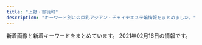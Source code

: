 ```yaml
---
title: "上野・御徒町"
description: "キーワード別にの巨乳アジアン・チャイナエステ嬢情報をまとめました。"
---
```


新着画像と新着キーワードをまとめています。
2021年02月16日の情報です。

<DmmAffiliateIns />
<KeywordTable
  shops={
    [
    {
        "url": "https://u-este.com/",
        "keywords": {},
        "station": "JR\u5fa1\u5f92\u753a\u99c5\u5317\u53e3",
        "name": "\u7652\u3057\u5c4b",
        "img_links": []
    },
    {
        "keywords": {
            "87": 8,
            "C": 11,
            "84": 4,
            "86": 4,
            "D": 12
        },
        "url": "http://www.iyashinoie-ueno.com/",
        "name": "\u7652\u3057\u306e\u5bb6",
        "station": "JR\u4e0a\u91ce\u99c5\u6d45\u8349\u53e3",
        "img_links": [
            "http://www.iyashinoie-ueno.com/images/mobile.jpg",
            "http://www.iyashinoie-ueno.com/images/newgirls_top.jpg",
            "http://www.iyashinoie-ueno.com/files/001.jpg",
            "http://www.iyashinoie-ueno.com/images/top2.jpg",
            "http://www.iyashinoie-ueno.com/files/014.jpg",
            "http://www.iyashinoie-ueno.com/files/019-02.jpg",
            "http://www.iyashinoie-ueno.com/images/staff_top2.jpg",
            "http://www.iyashinoie-ueno.com/images/end.jpg",
            "http://www.iyashinoie-ueno.com/images/news_top.jpg",
            "http://www.iyashinoie-ueno.com/files/001-02.jpg",
            "http://www.iyashinoie-ueno.com/files/019.jpg",
            "http://www.iyashinoie-ueno.com/images/pick1.jpg",
            "http://www.iyashinoie-ueno.com/files/018.jpg",
            "http://www.iyashinoie-ueno.com/files/018-02.jpg",
            "http://www.iyashinoie-ueno.com/images/staff_top.jpg",
            "http://www.iyashinoie-ueno.com/files/014-02.jpg"
        ]
    },
    {
        "name": "\u30a2\u30ed\u30de\u30d7\u30eb\u30e1\u30ea\u30a2",
        "url": "http://aroma-plumeria.work/",
        "keywords": {
            "89": 2,
            "E": 2,
            "88": 2,
            "86": 3,
            "G": 1,
            "84": 1,
            "C": 17,
            "85": 5,
            "87": 4,
            "D": 8
        },
        "station": "JR\u5fa1\u5f92\u753a\u99c5\u5357\u53e3",
        "img_links": [
            "http://aroma-plumeria.work/img/sta4.jpg",
            "http://aroma-plumeria.work/sp/img/botton.jpg",
            "http://aroma-plumeria.work/sp/img/add2.jpg",
            "http://aroma-plumeria.work/sp/img/pc.jpg",
            "http://aroma-plumeria.work/img/fla.jpg",
            "http://aroma-plumeria.work/img/iphone.png",
            "http://aroma-plumeria.work/sp/img/sta05.jpg",
            "http://aroma-plumeria.work/img/sta02.jpg",
            "http://aroma-plumeria.work/img/fla2.jpg",
            "http://aroma-plumeria.work/img/sta1.jpg",
            "http://aroma-plumeria.work/img/bottom.jpg",
            "http://aroma-plumeria.work/sp/img/news.jpg",
            "http://aroma-plumeria.work/img/sta04.jpg",
            "http://aroma-plumeria.work/img/tps.jpg",
            "http://aroma-plumeria.work/sp/img/sta1.jpg",
            "http://aroma-plumeria.work/sp/img/nos.jpg",
            "http://aroma-plumeria.work/sp/img/sta010.jpg",
            "http://aroma-plumeria.work/img/sta010.jpg",
            "http://aroma-plumeria.work/img/bar-r.jpg",
            "http://aroma-plumeria.work/sp/img/sta4.jpg",
            "http://aroma-plumeria.work/sp/img/head.jpg",
            "http://aroma-plumeria.work/img/bar-rc.jpg",
            "http://aroma-plumeria.work/sp/img/sta10.jpg",
            "http://aroma-plumeria.work/sp/img/1F4AA.png",
            "http://aroma-plumeria.work/sp/img/sta3.jpg",
            "http://aroma-plumeria.work/sp/img/sta2.jpg",
            "http://aroma-plumeria.work/img/bar-t.jpg",
            "http://aroma-plumeria.work/img/fla3.jpg",
            "http://aroma-plumeria.work/sp/img/sta9.jpg",
            "http://aroma-plumeria.work/img/nos.jpg",
            "http://aroma-plumeria.work/img/sta01.jpg",
            "http://aroma-plumeria.work/sp/img/sta01.jpg",
            "http://aroma-plumeria.work/sp/img/sta5.jpg",
            "http://aroma-plumeria.work/img/1F4AA.png",
            "http://aroma-plumeria.work/img/sta09.jpg",
            "http://aroma-plumeria.work/sp/img/t-r.jpg",
            "http://aroma-plumeria.work/img/news.jpg",
            "http://aroma-plumeria.work/img/sta5.jpg",
            "http://aroma-plumeria.work/img/botton2.jpg",
            "http://aroma-plumeria.work/sp/img/new.jpg",
            "http://aroma-plumeria.work/sp/img/footbody.jpg",
            "http://aroma-plumeria.work/sp/img/fla-2.jpg",
            "http://aroma-plumeria.work/sp/img/sta02.jpg",
            "http://aroma-plumeria.work/sp/img/rc.jpg",
            "http://aroma-plumeria.work/sp/img/add.jpg",
            "http://aroma-plumeria.work/sp/img/sta09.jpg",
            "http://aroma-plumeria.work/img/head.jpg",
            "http://aroma-plumeria.work/img/sta05.jpg",
            "http://aroma-plumeria.work/sp/img/t-s.jpg",
            "http://aroma-plumeria.work/img/sta10.jpg",
            "http://aroma-plumeria.work/img/sta2.jpg",
            "http://aroma-plumeria.work/img/sta3.jpg",
            "http://aroma-plumeria.work/img/bar-a.jpg",
            "http://aroma-plumeria.work/sp/img/sta04.jpg",
            "http://aroma-plumeria.work/sp/img/sys.jpg",
            "http://aroma-plumeria.work/sp/img/t-ac.jpg",
            "http://aroma-plumeria.work/sp/img/koko_234x60.png",
            "http://aroma-plumeria.work/sp/img/t-o.jpg",
            "http://aroma-plumeria.work/img/botton.jpg",
            "http://aroma-plumeria.work/sp/img/tel.jpg",
            "http://aroma-plumeria.work/img/koko_468x60.png",
            "http://aroma-plumeria.work/img/sta9.jpg",
            "http://aroma-plumeria.work/sp/img/fla-1.jpg",
            "http://aroma-plumeria.work/img/bar-s.jpg"
        ]
    },
    {
        "img_links": [
            "http://reiwabi.work/staff/yui.jpg",
            "http://reiwabi.work/staff/kana.jpg",
            "http://reiwabi.work/staff/aya.jpg",
            "http://reiwabi.work/img/kana1.jpg",
            "http://reiwabi.work/images/staff_t.jpg",
            "http://reiwabi.work/images/sys2.jpg",
            "http://reiwabi.work/images/1.jpg",
            "http://reiwabi.work/images/interior_t.jpg",
            "http://reiwabi.work/img/yui1.jpg",
            "http://reiwabi.work/images/3.jpg",
            "http://reiwabi.work/staff/mirai.jpg",
            "http://reiwabi.work/images/ac1.jpg",
            "http://reiwabi.work/img/ruru1.jpg",
            "http://reiwabi.work/staff/ruru.jpg",
            "http://reiwabi.work/staff/risa.jpg",
            "http://reiwabi.work/images/head.jpg",
            "http://reiwabi.work/images/8.jpg",
            "http://reiwabi.work/images/line.png",
            "http://reiwabi.work/images/news.jpg",
            "http://reiwabi.work/images/6.jpg",
            "http://reiwabi.work/img/aya2.jpg",
            "http://reiwabi.work/images/2.jpg",
            "http://reiwabi.work/images/sys3.jpg",
            "http://reiwabi.work/staff/yumi.jpg",
            "http://reiwabi.work/img/erina1.jpg",
            "http://reiwabi.work/img/kasumi1.jpg",
            "http://reiwabi.work/staff/erina.jpg",
            "http://reiwabi.work/images/mobile.jpg",
            "http://reiwabi.work/img/yumi1.jpg",
            "http://reiwabi.work/staff/kasumi.jpg",
            "http://reiwabi.work/images/7.jpg",
            "http://reiwabi.work/img/aya1.jpg",
            "http://reiwabi.work/img/risa2.jpg",
            "http://reiwabi.work/images/sys1.jpg",
            "http://reiwabi.work/img/risa1.jpg",
            "http://reiwabi.work/img/mirai1.jpg",
            "http://reiwabi.work/images/5.jpg",
            "http://reiwabi.work/images/int2.png",
            "http://reiwabi.work/images/int1.png",
            "http://reiwabi.work/images/sys5.jpg",
            "http://reiwabi.work/images/4.jpg",
            "http://reiwabi.work/images/9.jpg"
        ],
        "url": "http://reiwabi.work/",
        "name": "\u84ee\uff5e\u30ec\u30f3",
        "station": "JR\u5fa1\u5f92\u753a\u99c5\u5317\u53e3",
        "keywords": {}
    },
    {
        "url": "http://aroma-esthe.in.net/",
        "img_links": [
            "http://aroma-esthe.in.net/images/cg01.jpg",
            "http://aroma-esthe.in.net/images/top.jpg",
            "http://aroma-esthe.in.net/images/tit5.jpg",
            "http://aroma-esthe.in.net/images/r4.jpg",
            "http://aroma-esthe.in.net/images/fla.jpg",
            "http://aroma-esthe.in.net/images/cg011.jpg",
            "http://aroma-esthe.in.net/images/sys.jpg",
            "http://aroma-esthe.in.net/images/no.png",
            "http://aroma-esthe.in.net/images/fbf.jpg",
            "http://aroma-esthe.in.net/images/cg05.jpg",
            "http://aroma-esthe.in.net/images/pay.jpg",
            "http://aroma-esthe.in.net/images/tit2.jpg",
            "http://aroma-esthe.in.net/images/tit1.jpg",
            "http://aroma-esthe.in.net/images/r3.jpg",
            "http://aroma-esthe.in.net/images/fbt.jpg",
            "http://aroma-esthe.in.net/images/cg051.jpg",
            "http://aroma-esthe.in.net/images/cg041.jpg",
            "http://aroma-esthe.in.net/images/cg031.jpg",
            "http://aroma-esthe.in.net/images/r1.jpg",
            "http://aroma-esthe.in.net/images/cg04.jpg",
            "http://aroma-esthe.in.net/images/r2.jpg",
            "http://aroma-esthe.in.net/images/kan.jpg",
            "http://aroma-esthe.in.net/images/cg03.jpg",
            "http://aroma-esthe.in.net/images/sys1.jpg",
            "http://aroma-esthe.in.net/images/tit3.jpg",
            "http://aroma-esthe.in.net/images/cg02.jpg",
            "http://aroma-esthe.in.net/images/tit4.jpg"
        ],
        "keywords": {
            "85": 1,
            "D": 3,
            "87": 1,
            "86": 3,
            "F": 2
        },
        "station": "JR\u4e0a\u91ce\u99c5\u5165\u8c37\u53e3",
        "name": "\u697d\u5712"
    },
    {
        "img_links": [
            "http://miel.site/_src/38472503/wechatimg213.jpg",
            "http://miel.site/_src/29005361/wechatimg47.jpg",
            "http://miel.site/_src/29310699/_dsf6130.jpg",
            "http://miel.site/_src/36895485/52ab8d55af50aceb629a82f4d4e7387.jpg",
            "http://miel.site/_src/34912876/afb69b6314ccce2e8e5cad415547196_20191220104044273.jpg",
            "http://miel.site/_src/29005376/smartselect_20190619-130437_wechat.jpg",
            "http://miel.site/_src/29005344/_dsf6125.jpg",
            "http://miel.site/_src/29005371/smartselect_20190619-130437_wechat.jpg",
            "http://miel.site/_src/29005360/wechatimg47.jpg",
            "http://miel.site/_src/46102608/fbe435955084a9c8c2e02b3bb62d2ef.jpg",
            "http://miel.site/_src/33382135/smartselect_20190619-130437_wechat.jpg",
            "http://miel.site/_src/36895484/52ab8d55af50aceb629a82f4d4e7387.jpg",
            "http://miel.site/_src/29005343/_dsf6130.jpg",
            "http://miel.site/_src/32618650/wechatimg47.jpg",
            "http://miel.site/_src/29005377/smartselect_20190619-130437_wechat.jpg",
            "http://miel.site/_src/29510474/_dsf6125.jpg",
            "http://miel.site/_src/29312033/wechatimg44.jpg",
            "http://miel.site/_src/29005339/img20170112114741767461.png",
            "http://miel.site/_src/40140461/cam2.png",
            "http://miel.site/_src/29005342/cam2.png",
            "http://miel.site/_src/29311235/_dsf6135.jpg",
            "http://miel.site/_src/29005355/wechatimg47.jpg",
            "http://miel.site/_src/32851154/10.pic.jpg",
            "http://miel.site/_src/29312035/wechatimg43.jpg",
            "http://miel.site/_src/29339021/_msk7930.jpg",
            "http://miel.site/_src/29005260/news.png",
            "http://miel.site/_src/36873111/_igp4288.jpg",
            "http://miel.site/_src/34912881/afb69b6314ccce2e8e5cad415547196_20191220104044273.jpg",
            "http://miel.site/_src/29311234/_dsf6133.jpg",
            "http://miel.site/_src/29310698/_dsf6119.jpg",
            "http://miel.site/_src/34912875/afb69b6314ccce2e8e5cad415547196_20191220104044273.jpg",
            "http://miel.site/_src/29005265/mobile.png",
            "http://miel.site/_src/29005247/index_09.png",
            "http://miel.site/_src/29227656/_dsf6136.jpg",
            "http://miel.site/_src/29005244/tel.png",
            "http://miel.site/_src/29311236/_dsf6136.jpg",
            "http://miel.site/_src/46102614/wechatimg176_20200107153650427.jpg",
            "http://miel.site/_src/29005262/img20191121221515045946.png",
            "http://miel.site/_src/38481445/wechatimg177.jpg",
            "http://miel.site/_src/46102613/e3d9317697b9310640e097934adfc99.jpg",
            "http://miel.site/_src/36895479/0bb834c5e1d56a0e10627c891433859.jpg",
            "http://miel.site/_src/29005319/sign.png",
            "http://miel.site/_src/38481438/wechatimg213.jpg",
            "http://miel.site/_src/46102607/fbe435955084a9c8c2e02b3bb62d2ef.jpg",
            "http://miel.site/_src/29339297/img20190123185245900589.png",
            "http://miel.site/_src/36891852/0bb834c5e1d56a0e10627c891433859.jpg",
            "http://miel.site/_src/29005243/tel.png",
            "http://miel.site/_src/29005337/_dsf6119.jpg"
        ],
        "station": "JR\u5fa1\u5f92\u753a\u99c5\u5357\u53e3",
        "keywords": {
            "85": 1,
            "96": 1,
            "82": 1,
            "80": 1
        },
        "url": "http://miel.site",
        "name": "\u30a8\u30f3\u30b8\u30a7\u30eb"
    },
    {
        "img_links": [
            "https://cc-tokyo.xyz/room/1.jpg",
            "https://cc-tokyo.xyz/images/indexMap.jpg",
            "https://cc-tokyo.xyz/therapist/yuri1.jpg",
            "https://cc-tokyo.xyz/images/concept.jpg",
            "https://cc-tokyo.xyz/images/barLink.jpg",
            "https://cc-tokyo.xyz/therapist/comingSoon.jpg",
            "https://cc-tokyo.xyz/images/barSystem.jpg",
            "https://cc-tokyo.xyz/images/barTherapist.jpg",
            "https://cc-tokyo.xyz/images/barAccess.jpg",
            "https://cc-tokyo.xyz/therapist/yuyu1.jpg",
            "https://cc-tokyo.xyz/therapist/emi1.jpg",
            "https://cc-tokyo.xyz/therapist/yanyan1.jpg",
            "https://cc-tokyo.xyz/therapist/mai1.jpg",
            "https://cc-tokyo.xyz/therapist/saya1.jpg",
            "https://cc-tokyo.xyz/images/movie.jpg",
            "https://cc-tokyo.xyz/banner/468x60.jpg",
            "https://cc-tokyo.xyz/therapist/minami1.jpg",
            "https://cc-tokyo.xyz/therapist/yui1.jpg",
            "https://cc-tokyo.xyz/images/magazine.jpg",
            "https://cc-tokyo.xyz/therapist/moe1.jpg",
            "https://cc-tokyo.xyz/images/barInfo.jpg",
            "https://cc-tokyo.xyz/therapist/hinako1.jpg",
            "https://cc-tokyo.xyz/images/mobile.jpg",
            "https://cc-tokyo.xyz/images/coverGirlText.png",
            "https://cc-tokyo.xyz/therapist/mari1.jpg",
            "https://cc-tokyo.xyz/banner/88x31.jpg",
            "https://cc-tokyo.xyz/therapist/momoka1.jpg",
            "http://www.a-side.com/ad/koko/include/banner/koko_200x40.png",
            "https://cc-tokyo.xyz/images/barProfile.jpg"
        ],
        "station": "\u4e0a\u91ce\u99c5\u5e83\u5c0f\u8def\u53e3",
        "keywords": {
            "86": 13,
            "85": 23,
            "84": 3,
            "87": 6,
            "83": 3
        },
        "url": "https://cc-tokyo.xyz/",
        "name": "CoCo-Arashi"
    },
    {
        "img_links": [
            "https://www.ueno-assistant.com/images/opbs35.jpg",
            "http://www.ueno-assistant.com/images/a0.jpg",
            "http://www.ueno-assistant.com/images/index_06.png",
            "https://www.ueno-assistant.com/images/index_07.png",
            "http://www.ueno-assistant.com/images/opbs20-9.jpg",
            "https://www.ueno-assistant.com/images/index_05.png",
            "https://www.ueno-assistant.com/images/opbs20-15.jpg",
            "http://www.ueno-assistant.com/images/index_05.png",
            "http://www.ueno-assistant.com/images/opbs35.jpg",
            "https://www.ueno-assistant.com/images/a0.jpg",
            "https://www.ueno-assistant.com/images/4.jpg",
            "http://www.ueno-assistant.com/images/index_08.png",
            "http://www.ueno-assistant.com/images/opbs20-15.jpg",
            "http://www.ueno-assistant.com/images/index_20.jpg",
            "http://www.ueno-assistant.com/images/1.jpg",
            "http://www.ueno-assistant.com/images/opbs20-17.jpg",
            "https://www.ueno-assistant.com/images/index_18.jpg",
            "https://www.ueno-assistant.com/images/opbs20-12.jpg",
            "https://www.ueno-assistant.com/images/index_08.png",
            "http://www.ueno-assistant.com/images/index_03.png",
            "http://www.ueno-assistant.com/images/index_19.jpg",
            "https://www.ueno-assistant.com/images/opbs20-5.jpg",
            "https://www.ueno-assistant.com/images/opbs20-18.jpg",
            "http://www.ueno-assistant.com/images/opbs20-5.jpg",
            "http://www.ueno-assistant.com/images/opbs20-12.jpg",
            "http://www.ueno-assistant.com/images/4.jpg",
            "https://www.ueno-assistant.com/images/index_03.png",
            "https://www.ueno-assistant.com/images/opbs20-9.jpg",
            "http://www.ueno-assistant.com/images/opbs20-18.jpg",
            "https://www.ueno-assistant.com/images/1.jpg",
            "https://www.ueno-assistant.com/images/index_09.png",
            "https://www.ueno-assistant.com/images/opbs20-17t.jpg",
            "http://www.ueno-assistant.com/images/index_09.png",
            "http://www.ueno-assistant.com/images/index_18.jpg",
            "http://www.ueno-assistant.com/images/index_02.png",
            "https://www.ueno-assistant.com/images/opbs20-17.jpg",
            "https://www.ueno-assistant.com/images/index_19.jpg",
            "http://www.ueno-assistant.com/images/opbs20-17t.jpg",
            "https://www.ueno-assistant.com/images/index_20.jpg",
            "http://www.ueno-assistant.com/images/index_07.png",
            "https://www.ueno-assistant.com/images/index_06.png",
            "https://www.ueno-assistant.com/images/index_02.png"
        ],
        "url": "https://www.ueno-assistant.com/",
        "station": "JR\u4e0a\u91ce\u99c5\u6d45\u8349\u53e3",
        "keywords": {
            "85": 6,
            "86": 2,
            "90": 6
        },
        "name": "\u5973\u624b"
    },
    {
        "img_links": [
            "http://www.rosa-es.info/img/pic/int4.jpg",
            "http://www.rosa-es.info/staff/yuri1.jpg",
            "http://www.rosa-es.info/staff/yumi.jpg",
            "http://www.rosa-es.info/staff/rara1.jpg",
            "http://www.rosa-es.info/staff/nana.jpg",
            "http://www.rosa-es.info/img/pic/int2.jpg",
            "http://www.rosa-es.info/staff/yumi1.jpg",
            "http://www.rosa-es.info/staff/yuki1.jpg",
            "http://www.rosa-es.info/staff/yuri.jpg",
            "http://www.rosa-es.info/staff/yuki2.jpg",
            "http://www.rosa-es.info/staff/rara.jpg",
            "http://www.rosa-es.info/staff/nana2.jpg",
            "http://www.rosa-es.info/staff/nana1.jpg",
            "http://www.rosa-es.info/img/loader.png",
            "http://www.rosa-es.info/img/pic/int1.jpg",
            "http://www.rosa-es.info/staff/koko1.jpg",
            "http://www.rosa-es.info/staff/koko2.jpg",
            "http://www.rosa-es.info/staff/koko.jpg",
            "http://www.rosa-es.info/staff/yumi2.jpg",
            "http://www.rosa-es.info/staff/yuki.jpg",
            "http://www.rosa-es.info/img/pic/slide_2.jpg",
            "http://www.rosa-es.info/staff/rara2.jpg",
            "http://www.rosa-es.info/staff/yuri2.jpg",
            "http://www.rosa-es.info/img/pic/slide_1.jpg",
            "http://www.rosa-es.info/img/pic/int3.jpg"
        ],
        "name": "\u6708\u591c",
        "url": "http://www.rosa-es.info/",
        "keywords": {
            "C": 2,
            "D": 4,
            "87": 1,
            "88": 1,
            "89": 1,
            "85": 1,
            "86": 2,
            "E": 6
        },
        "station": "JR\u4e0a\u91ce\u99c5\u6d45\u8349\u53e3"
    },
    {
        "station": "JR\u5fa1\u5f92\u753a\u99c5\u5317\u53e3",
        "name": "\u30d5\u30a1\u30f3\u30bf\u30b8\u30fc",
        "url": "http://www.itoshii.tokyo/",
        "keywords": {},
        "img_links": []
    },
    {
        "keywords": {},
        "url": "http://zoey.mssg.jp",
        "img_links": [
            "http://zoey.mssg.jp/images/top/top_05.jpg",
            "http://zoey.mssg.jp/images/page_top.png",
            "http://zoey.mssg.jp/images/staff_image/staf_010a.jpg",
            "http://zoey.mssg.jp/images/top/top_08.png",
            "http://zoey.mssg.jp/images/home/top.jpg",
            "http://zoey.mssg.jp/images/top/top_04.jpg",
            "http://zoey.mssg.jp/images/top/top_03.jpg",
            "http://zoey.mssg.jp/images/top/top_02.jpg",
            "http://zoey.mssg.jp/images/top/top_01.jpg",
            "http://zoey.mssg.jp/images/top/top_06.jpg"
        ],
        "station": "JR\u5fa1\u5f92\u753a\u99c5\u5357\u53e3",
        "name": "ZOEY \u30be\u30fc\u30a4"
    },
    {
        "station": "JR\u5fa1\u5f92\u753a\u99c5\u5357\u53e3",
        "url": "https://moon-rabbit.info/",
        "keywords": {
            "87": 1,
            "C": 2,
            "\u30bb\u30af\u30b7\u30fc": 1,
            "86": 4,
            "85": 5,
            "D": 4,
            "E": 2
        },
        "img_links": [
            "https://moon-rabbit.info/staffPhoto/s20201027004730.jpg",
            "https://moon-rabbit.info/staffPhoto/b20201201162931.jpg",
            "https://moon-rabbit.info/images/store/02.jpg",
            "https://moon-rabbit.info/images/store/03.jpg",
            "https://moon-rabbit.info/staffPhoto/b20201027004342.jpg",
            "https://moon-rabbit.info/staffPhoto/s20201027015802.jpg",
            "https://moon-rabbit.info/staffPhoto/s20201027020436.jpg",
            "https://moon-rabbit.info/staffPhoto/s20201027002208.jpg",
            "https://moon-rabbit.info/staffPhoto/b20201213182803.jpg",
            "https://moon-rabbit.info/staffPhoto/s20201026233224.jpg",
            "https://moon-rabbit.info/staffPhoto/b20201027011549.jpg",
            "https://moon-rabbit.info/staffPhoto/s20201002155444.jpg",
            "https://moon-rabbit.info/staffPhoto/b20201027002208.jpg",
            "https://moon-rabbit.info/staffPhoto/b20201027020357.jpg",
            "https://moon-rabbit.info/staffPhoto/b20201027003115.jpg",
            "https://moon-rabbit.info/staffPhoto/s20201026233537.jpg",
            "https://moon-rabbit.info/staffPhoto/b20210213172102.jpg",
            "https://moon-rabbit.info/staffPhoto/s20201027020357.jpg",
            "https://moon-rabbit.info/staffPhoto/s20201027011627.jpg",
            "https://moon-rabbit.info/images/returnBtn.png",
            "https://moon-rabbit.info/staffPhoto/s20210213172102.jpg",
            "https://moon-rabbit.info/staffPhoto/b20201027015914.jpg",
            "https://moon-rabbit.info/js/sliderLine/slide_prev.png",
            "https://moon-rabbit.info/js/sliderLine/slide_next.png",
            "https://moon-rabbit.info/staffPhoto/s20201201162931.jpg",
            "https://moon-rabbit.info/uploadfiles/images/campaignMoonRabbitInfo.jpg",
            "https://moon-rabbit.info/staffPhoto/b20201027020436.jpg",
            "https://moon-rabbit.info/staffPhoto/s20201027011549.jpg",
            "https://moon-rabbit.info/staffPhoto/s20201027015914.jpg",
            "https://moon-rabbit.info/staffPhoto/s20201026233328.jpg",
            "https://moon-rabbit.info/staffPhoto/s20201027005947.jpg",
            "https://moon-rabbit.info/staffPhoto/b20201027015802.jpg",
            "https://moon-rabbit.info/staffPhoto/b20201027004730.jpg",
            "https://moon-rabbit.info/images/store/04.jpg",
            "https://moon-rabbit.info/staffPhoto/s20201026232438.jpg",
            "https://moon-rabbit.info/images/mobile.jpg",
            "https://moon-rabbit.info/staffPhoto/s20201027004342.jpg",
            "https://moon-rabbit.info/staffPhoto/s20201027003115.jpg",
            "https://moon-rabbit.info/images/store/01.jpg",
            "https://moon-rabbit.info/staffPhoto/s20201213182803.jpg"
        ],
        "name": "\u6708\u514e \u30b2\u30c3\u30c8"
    },
    {
        "keywords": {},
        "station": "\u6d45\u8349\u99c5",
        "url": "http://kisyou.esjp.xyz/",
        "img_links": [
            "http://kisyou.esjp.xyz/girl/4.jpg",
            "http://kisyou.esjp.xyz/images/staff_bg.png",
            "http://kisyou.esjp.xyz/images/topbg.jpg",
            "http://kisyou.esjp.xyz/girl/7_1.jpg",
            "http://kisyou.esjp.xyz/girl/6.jpg",
            "http://kisyou.esjp.xyz/images/roomimg/R_4.jpg",
            "http://kisyou.esjp.xyz/images/pickup_line.png",
            "http://kisyou.esjp.xyz/girl/4_1.jpg",
            "http://kisyou.esjp.xyz/images/tel_footer.png",
            "http://kisyou.esjp.xyz/images/mobile_bg.png",
            "http://kisyou.esjp.xyz/girl/7.jpg",
            "http://kisyou.esjp.xyz/girl/3_1.jpg",
            "http://kisyou.esjp.xyz/girl/5.jpg",
            "http://kisyou.esjp.xyz/girl/6_1.jpg",
            "http://kisyou.esjp.xyz/girl/5_1.jpg",
            "http://kisyou.esjp.xyz/images/roomimg/R_2.jpg",
            "http://kisyou.esjp.xyz/images/roomimg/R_3.jpg",
            "http://kisyou.esjp.xyz/images/newsbg.png",
            "http://kisyou.esjp.xyz/images/roomimg/R_1.jpg",
            "http://kisyou.esjp.xyz/girl/3.jpg"
        ],
        "name": "\u5409\u7965"
    },
    {
        "url": "http://smile.ests.jp/",
        "img_links": [],
        "station": "JR\u5fa1\u5f92\u753a\u99c5\u5357\u53e3",
        "name": "\u30b9\u30de\u30a4\u30eb",
        "keywords": {}
    },
    {
        "station": "JR\u5fa1\u5f92\u753a\u99c5\u5357\u53e3",
        "img_links": [
            "https://img.a-side.com/photo/digicame/20210209/31399_03.jpg",
            "https://static.a-side.com/photo/shop/35215/list.jpg",
            "https://img.a-side.com/photo/index/20210216/34987.jpg",
            "https://www.a-side.com/o-ai/staff/aya/index.jpg",
            "https://static.a-side.com/photo/shop/16032/list.jpg",
            "https://www.a-side.com/o-ai/images/massage/photo02.jpg",
            "https://static.a-side.com/photo/shop/33796/list.jpg",
            "https://www.a-side.com/o-ai/images/info/photo07.jpg",
            "https://static.a-side.com/photo/shop/35132/list.jpg",
            "https://img.a-side.com/photo/premium/20210216/35167_01_top2.jpg",
            "https://img.a-side.com/photo/weekly/20210212/top.jpg",
            "https://static.a-side.com/photo/shop/33596/list.jpg",
            "https://www.a-side.com/o-ai/images/info/photo04.jpg",
            "https://img.a-side.com/photo/digicame/20210208/19987_02.jpg",
            "https://www.a-side.com/o-ai/images/coupon/presented.png",
            "https://www.a-side.com/o-ai/images/info/photo10.jpg",
            "https://img.a-side.com/photo/premium/20210215/31695_01_top2.jpg",
            "https://www.a-side.com/o-ai/images/top_notice.jpg",
            "https://www.a-side.com/o-ai/staff/yuyu/index.jpg",
            "https://static.a-side.com/photo/shop/31695/list.jpg",
            "https://img.a-side.com/photo/premium/20210209/35215_01_sp.jpg",
            "https://www.a-side.com/o-ai/images/covergirl.jpg",
            "https://img.a-side.com/photo/digicame/20210211/35086_02.jpg",
            "https://img.a-side.com/photo/digicame/20210212/29625_02.jpg",
            "https://www.a-side.com/o-ai/images/massage/photo03.jpg",
            "https://static.a-side.com/photo/shop/33915/list.jpg",
            "https://www.a-side.com/o-ai/images/info/photo01.jpg",
            "https://img.a-side.com/photo/digicame/20210212/26456_01.jpg",
            "https://img.a-side.com/photo/digicame/20210208/25065_02.jpg",
            "https://static.a-side.com/photo/shop/31534/list.jpg",
            "https://www.a-side.com/o-ai/images/system/stamp.jpg",
            "https://www.a-side.com/o-ai/staff/miho/index.jpg",
            "https://www.a-side.com/o-ai/images/coupon/info.png",
            "https://static.a-side.com/photo/shop/34987/list.jpg",
            "https://img.a-side.com/photo/premium/20210211/27898_01_sp.jpg",
            "https://www.a-side.com/o-ai/images/info/photo05.jpg",
            "https://img.a-side.com/photo/premium/20210210/31695_01_sp.jpg",
            "https://www.a-side.com/include/img/top/button_twitter.png",
            "https://img.a-side.com/photo/digicame/20210208/25065_01.jpg",
            "https://www.a-side.com/o-ai/images/massage/photo01.jpg",
            "https://static.a-side.com/photo/shop/24050/list.jpg",
            "https://www.a-side.com/o-ai/staff/ai/index.jpg",
            "https://img.a-side.com/photo/koko/35215/thumb.jpg",
            "https://static.a-side.com/photo/shop/35086/list.jpg",
            "https://img.a-side.com/photo/digicame/20210212/26130_02.jpg",
            "https://img.a-side.com/photo/koko/31363/thumb.jpg",
            "https://www.a-side.com/o-ai/staff/miyuki/index.jpg",
            "https://img.a-side.com/photo/premium/20210212/33649_01_sp.jpg",
            "https://www.a-side.com/o-ai/staff/nana/index.jpg",
            "https://img.a-side.com/photo/premium/20210211/27898_01_top1.jpg",
            "https://static.a-side.com/photo/shop/34907/list.jpg",
            "https://www.a-side.com/o-ai/images/info/photo02.jpg",
            "https://www.a-side.com/o-ai/staff/yuna/index.jpg",
            "https://img.a-side.com/photo/digicame/20210208/32458_01.jpg",
            "https://www.a-side.com/o-ai/images/info/photo11.jpg",
            "https://static.a-side.com/photo/shop/34768/list.jpg",
            "https://img.a-side.com/photo/koko/24050/thumb.jpg",
            "https://www.a-side.com/o-ai/images/info/photo06.jpg",
            "https://static.a-side.com/photo/shop/35020/list.jpg",
            "https://static.a-side.com/photo/shop/35298/list.jpg",
            "https://static.a-side.com/photo/shop/34965/list.jpg",
            "https://static.a-side.com/photo/shop/35018/list.jpg",
            "https://www.a-side.com/o-ai/images/info/photo09.jpg",
            "https://static.a-side.com/photo/shop/33740/list.jpg",
            "https://www.a-side.com/o-ai/images/info/photo03.jpg",
            "https://www.a-side.com/o-ai/staff/maki/index.jpg",
            "https://img.a-side.com/photo/digicame/20210212/26456_02.jpg",
            "https://img.a-side.com/photo/premium/20210208/29625_01_sp.jpg",
            "https://img.a-side.com/photo/koko/33456/thumb.jpg",
            "https://img.a-side.com/photo/premium/20210216/35167_01_top1.jpg",
            "https://www.a-side.com/o-ai/images/info/photo08.jpg",
            "https://www.a-side.com/o-ai/images/massage/photo04.jpg",
            "https://static.a-side.com/photo/shop/35331/list.jpg",
            "https://www.a-side.com/o-ai/staff/momo/index.jpg",
            "https://www.a-side.com/o-ai/staff/rika/index.jpg",
            "https://img.a-side.com/photo/premium/20210211/27898_01_top2.jpg",
            "https://static.a-side.com/photo/shop/34272/list.jpg",
            "https://www.a-side.com/o-ai/images/coupon/stamp.jpg",
            "https://www.a-side.com/o-ai/images/info/photo12.jpg",
            "https://static.a-side.com/photo/shop/35167/list.jpg",
            "https://img.a-side.com/photo/premium/20210215/31695_01_top1.jpg",
            "https://static.a-side.com/photo/shop/34961/list.jpg",
            "https://static.a-side.com/photo/shop/34847/list.jpg",
            "https://img.a-side.com/photo/premium/20201127/33649_01_index.jpg",
            "https://img.a-side.com/photo/digicame/20210211/31406_02.jpg"
        ],
        "url": "https://www.a-side.com/o-ai/",
        "keywords": {
            "C": 1,
            "\u5de8\u4e73": 1,
            "\u4e73": 1
        },
        "name": "\u85cd\uff5e\u30a2\u30a4\uff5e"
    },
    {
        "station": "\u7530\u539f\u753a\u99c51\u756a\u51fa\u53e3",
        "img_links": [
            "http://verybeauty.info/images/returnBtn.png",
            "http://verybeauty.info/js/sliderLine/slide_next.png",
            "http://verybeauty.info/staffPhoto/s20201016143712.jpg",
            "http://verybeauty.info/images/mobile.jpg",
            "http://verybeauty.info/staffPhoto/s20190404215411.jpg",
            "http://verybeauty.info/staffPhoto/b20201016143638.jpg",
            "http://verybeauty.info/js/sliderLine/slide_prev.png",
            "http://verybeauty.info/images/store/06.jpg",
            "http://verybeauty.info/images/store/02.jpg",
            "http://verybeauty.info/staffPhoto/b20170527134149.jpg",
            "http://verybeauty.info/staffPhoto/s20200531164041.jpg",
            "http://verybeauty.info/staffPhoto/s20190405101938.jpg",
            "http://verybeauty.info/images/store/05.jpg",
            "http://verybeauty.info/staffPhoto/s20191018113136.jpg",
            "http://verybeauty.info/staffPhoto/s20170527134756.jpg",
            "http://verybeauty.info/staffPhoto/b20190404215411.jpg",
            "http://verybeauty.info/staffPhoto/b20170527134756.jpg",
            "http://verybeauty.info/staffPhoto/b20200531164041.jpg",
            "http://verybeauty.info/staffPhoto/s20200118192201.jpg",
            "http://verybeauty.info/staffPhoto/s20170527134149.jpg",
            "http://verybeauty.info/staffPhoto/s20200531164502.jpg",
            "http://verybeauty.info/staffPhoto/s20201016143638.jpg",
            "http://verybeauty.info/images/store/01.jpg",
            "http://verybeauty.info/staffPhoto/b20191018113136.jpg"
        ],
        "name": "\u862d\u82b1 \u30e9\u30f3\u30ab",
        "keywords": {
            "88": 2,
            "D": 1,
            "86": 2,
            "85": 1
        },
        "url": "http://verybeauty.info/"
    },
    {
        "url": "http://www.cocogarden.link/",
        "img_links": [
            "http://www.cocogarden.link/images/s_pick.jpg",
            "http://www.cocogarden.link/files/058.jpg",
            "http://www.cocogarden.link/files/086-03.jpg",
            "http://www.cocogarden.link/files/072-03.jpg",
            "http://www.cocogarden.link/files/086-02.jpg",
            "http://www.cocogarden.link/files/072.jpg",
            "http://www.cocogarden.link/files/080-02.jpg",
            "http://www.cocogarden.link/files/059.jpg",
            "http://www.cocogarden.link/images/s_staff.jpg",
            "http://www.cocogarden.link/files/058-03.jpg",
            "http://www.cocogarden.link/files/059-03.jpg",
            "http://www.cocogarden.link/files/059-02.jpg",
            "http://www.cocogarden.link/images/s_news.jpg",
            "http://www.cocogarden.link/files/072-02.jpg",
            "http://www.cocogarden.link/images/koko_200x40.png",
            "http://www.cocogarden.link/files/075.jpg",
            "http://www.cocogarden.link/images/top.jpg",
            "http://www.cocogarden.link/files/076.jpg",
            "http://www.cocogarden.link/images/s_info.jpg",
            "http://www.cocogarden.link/images/1.jpg",
            "http://www.cocogarden.link/files/069-02.jpg",
            "http://www.cocogarden.link/files/069.jpg",
            "http://www.cocogarden.link/files/080-03.jpg",
            "http://www.cocogarden.link/files/080.jpg",
            "http://www.cocogarden.link/files/069-03.jpg",
            "http://www.cocogarden.link/images/mobile.jpg",
            "http://www.cocogarden.link/files/037-03.jpg",
            "http://www.cocogarden.link/files/076-02.jpg",
            "http://www.cocogarden.link/images/top1.jpg",
            "http://www.cocogarden.link/files/075-03.jpg",
            "http://www.cocogarden.link/files/037.jpg",
            "http://www.cocogarden.link/images/nbj3.jpg",
            "http://www.cocogarden.link/files/076-03.jpg",
            "http://www.cocogarden.link/files/075-02.jpg",
            "http://www.cocogarden.link/images/end1.png",
            "http://www.cocogarden.link/files/037-02.jpg",
            "http://www.cocogarden.link/files/086.jpg",
            "http://www.cocogarden.link/files/058-02.jpg"
        ],
        "keywords": {
            "G": 4,
            "87": 8,
            "88": 8,
            "86": 2,
            "F": 2,
            "D": 10,
            "E": 2
        },
        "station": "JR\u5fa1\u5f92\u753a\u99c5\u5317\u53e3",
        "name": "COCO-GARDEN"
    },
    {
        "keywords": {
            "86": 10,
            "E": 5,
            "D": 5,
            "85": 5
        },
        "url": "http://lena.este.work/",
        "img_links": [
            "http://lena.este.work/interior_t.png",
            "http://lena.este.work/tel.jpg",
            "http://lena.este.work/staff_t.jpg",
            "http://lena.este.work/2/uploadimg/1583138243.jpg",
            "http://lena.este.work/s1.png",
            "http://lena.este.work/head.jpg",
            "http://lena.este.work/2/uploadimg/1606782448.jpeg",
            "http://lena.este.work/news.png",
            "http://lena.este.work/2/uploadimg/1557998297.jpeg",
            "http://lena.este.work/ta.png",
            "http://lena.este.work/2/uploadimg/1606781125.jpeg",
            "http://lena.este.work/sys2.png"
        ],
        "name": "\u30a2\u30ed\u30de \u3072\u307e\u308f\u308a",
        "station": "\u6e6f\u5cf6\u99c5"
    },
    {
        "url": "http://www.sh-riraks.xyz/",
        "station": "JR\u5fa1\u5f92\u753a\u99c5\u5357\u53e3",
        "img_links": [
            "http://www.sh-riraks.xyz/uploads/allimg/180604/1-1P60410212A02.jpg",
            "http://www.sh-riraks.xyz/img/ttl_pickup.png",
            "http://www.sh-riraks.xyz/uploads/201130/1-201130132956292.jpg",
            "http://www.sh-riraks.xyz/img/ttl_staff.png",
            "http://www.sh-riraks.xyz/img/ttl_wnew.png",
            "http://www.sh-riraks.xyz/uploads/181001/1-1Q001142IB48.jpg",
            "http://www.sh-riraks.xyz/uploads/201130/1-201130132942Y6.jpg",
            "http://www.sh-riraks.xyz/uploads/201130/1-201130133215X9.jpg",
            "http://www.sh-riraks.xyz/img/ttl_girls.png",
            "http://www.sh-riraks.xyz/uploads/201130/1-201130133012441.jpg",
            "http://www.sh-riraks.xyz/uploads/191015/1-1910151T03I48.jpg",
            "http://www.sh-riraks.xyz/uploads/200107/1-20010F92019226.jpg",
            "http://www.sh-riraks.xyz/uploads/200617/1-20061G54941Z9.jpg",
            "http://www.sh-riraks.xyz/uploads/201130/1-201130133129441.jpg",
            "http://www.sh-riraks.xyz/uploads/180521/1-1P52116495SC.jpg",
            "http://www.sh-riraks.xyz/uploads/200617/1-20061G54ZQ14.jpg",
            "http://www.sh-riraks.xyz/uploads/190611/1-1Z611153S2561.jpg",
            "http://www.sh-riraks.xyz/uploads/181001/1-1Q001142T6406.jpg",
            "http://www.sh-riraks.xyz/img/ttl_mobile.png",
            "http://www.sh-riraks.xyz/uploads/201130/1-20113013311Rc.jpg",
            "http://www.sh-riraks.xyz/uploads/201130/1-201130133145E0.jpg",
            "http://www.sh-riraks.xyz/uploads/200617/1-20061G54TIb.jpg",
            "http://www.sh-riraks.xyz/uploads/180521/1-1P5211649103K.jpg",
            "http://www.sh-riraks.xyz/uploads/201130/1-201130133029220.jpg",
            "http://www.sh-riraks.xyz/uploads/201130/1-201130133045611.jpg"
        ],
        "name": "\u5922\u306e\u8776\u3005",
        "keywords": {
            "C": 17
        }
    },
    {
        "name": "\u30ab\u30eb\u30de\u30ea\u30be\u30fc\u30c8\uff06\u30b9\u30d1",
        "url": "http://esthe-massage.black/",
        "station": "JR\u5fa1\u5f92\u753a\u99c5\u5357\u53e3",
        "keywords": {
            "C": 4,
            "E": 4,
            "D": 16,
            "84": 8,
            "89": 4,
            "82": 30
        },
        "img_links": [
            "http://esthe-massage.black/images/acc.jpg",
            "http://esthe-massage.black/images/cg2.jpg",
            "http://esthe-massage.black/images/cg7.jpg",
            "http://esthe-massage.black/images/sta11.jpg",
            "http://esthe-massage.black/images/index_an_02.jpg",
            "http://esthe-massage.black/images/sta1.jpg",
            "http://esthe-massage.black/images/sys03.jpg",
            "http://esthe-massage.black/images/sys02.jpg",
            "http://esthe-massage.black/images/qr.jpg",
            "http://esthe-massage.black/images/cg12.jpg",
            "http://esthe-massage.black/images/index_an_05.jpg",
            "http://esthe-massage.black/images/sta8.jpg",
            "http://esthe-massage.black/images/index_bn_03.jpg",
            "http://esthe-massage.black/images/footer.jpg",
            "http://esthe-massage.black/images/cg5.jpg",
            "http://esthe-massage.black/images/tit1.png",
            "http://esthe-massage.black/images/sta12.jpg",
            "http://esthe-massage.black/images/index_bn_05.jpg",
            "http://esthe-massage.black/images/sta10.jpg",
            "http://esthe-massage.black/images/cg8.jpg",
            "http://esthe-massage.black/images/sta3.jpg",
            "http://esthe-massage.black/images/sys01.jpg",
            "http://esthe-massage.black/images/sta2.jpg",
            "http://esthe-massage.black/images/tit2.png",
            "http://esthe-massage.black/images/sta6.jpg",
            "http://esthe-massage.black/images/cg1.jpg",
            "http://esthe-massage.black/images/tit5.png",
            "http://esthe-massage.black/images/tit4.png",
            "http://esthe-massage.black/images/cg4.jpg",
            "http://esthe-massage.black/images/index_bn_06.jpg",
            "http://esthe-massage.black/images/sta5.jpg",
            "http://esthe-massage.black/images/link_3.jpg",
            "http://esthe-massage.black/images/cg6.jpg",
            "http://esthe-massage.black/images/te.png",
            "http://esthe-massage.black/images/cg10.jpg",
            "http://esthe-massage.black/images/index_an_03.jpg",
            "http://esthe-massage.black/images/index_an_06.jpg",
            "http://esthe-massage.black/images/cg11.jpg",
            "http://esthe-massage.black/images/index_bn_02.jpg",
            "http://esthe-massage.black/images/index_bn_01.jpg",
            "http://esthe-massage.black/images/top.jpg",
            "http://cdn.dino-es.com/images/logo/88x31DinoEs.png",
            "http://esthe-massage.black/images/index_an_01.jpg",
            "http://esthe-massage.black/images/sta7.jpg",
            "http://esthe-massage.black/images/cg3.jpg",
            "http://esthe-massage.black/images/index_an_04.jpg"
        ]
    },
    {
        "station": "JR\u5fa1\u5f92\u753a\u99c5\u5317\u53e3",
        "url": "http://estelaspa.com/",
        "img_links": [
            "http://estelaspa.com/img/google_button.png",
            "http://estelaspa.com/img/photo_button.png",
            "http://estelaspa.com/img/room/1.png",
            "http://img.es-navi.com/img/link/banners/s/000002.png",
            "http://estelaspa.com/uploaded/girlinfo/16/G2_16_3.jpg",
            "http://estelaspa.com/img/system/3.jpg",
            "http://estelaspa.com/img/corona.png",
            "http://estelaspa.com/img/system/4.jpg",
            "http://estelaspa.com/img/fmenu/call_off.png",
            "http://estelaspa.com/img/rmenu/top_off.png",
            "http://estelaspa.com/img/system/card.jpg",
            "http://estelaspa.com/img/access/key.jpg",
            "http://estelaspa.com/img/system/etc.jpg",
            "http://estelaspa.com/uploaded/news/201201035405.jpg",
            "http://estelaspa.com/img/system/2.jpg",
            "http://estelaspa.com/uploaded/girlinfo/13/G1_13_2.jpg",
            "http://estelaspa.com/uploaded/girlinfo/12/G1_12_2.jpg",
            "http://estelaspa.com/img/rmenu/call_off.png",
            "http://estelaspa.com/uploaded/girlinfo/14/G1_14_2.jpg",
            "http://estelaspa.com/uploaded/girlinfo/9/G2_9_3.jpg",
            "http://estelaspa.com/img/rmenu/staff_off.png"
        ],
        "name": "Estela SPA\uff5e\u30a8\u30b9\u30c6\u30e9\u30b9\u30d1",
        "keywords": {
            "C": 7
        }
    },
    {
        "name": "\u685c\u30fb\u3055\u304f\u3089",
        "keywords": {
            "86": 6,
            "87": 12,
            "83": 6,
            "D": 30,
            "85": 18,
            "C": 6,
            "E": 6
        },
        "url": "https://arirang.tyo.cm/",
        "station": "JR\u5fa1\u5f92\u753a\u99c5\u5317\u53e3",
        "img_links": [
            "https://arirang.tyo.cm/images/maining.jpg",
            "https://arirang.tyo.cm/images/sp_tit_therapist.png",
            "https://arirang.tyo.cm/images/room4.jpg",
            "https://arirang.tyo.cm/images/tit_staff02.png",
            "https://arirang.tyo.cm/photos/sites/78/2020/12/2020120409183322.jpg",
            "https://arirang.tyo.cm/images/tit_staff01.png",
            "https://arirang.tyo.cm/images/room3.jpg",
            "https://arirang.tyo.cm/photos/sites/78/2020/12/2020120409183445.jpg",
            "https://arirang.tyo.cm/images/sp_tit_staff01.png",
            "https://arirang.tyo.cm/images/sp_tit_new.png",
            "https://arirang.tyo.cm/images/sp_tit_staff02.png",
            "https://arirang.tyo.cm/images/sp_top.jpg",
            "https://arirang.tyo.cm/images/top.jpg",
            "https://arirang.tyo.cm/images/tit_therapist.png",
            "https://arirang.tyo.cm/photos/sites/78/2021/02/2021020409174516.jpg",
            "https://arirang.tyo.cm/images/room2.jpg",
            "https://arirang.tyo.cm/photos/sites/78/2020/12/202012040918423.jpg",
            "https://arirang.tyo.cm/images/tit_new.png",
            "https://arirang.tyo.cm/photos/sites/78/2020/12/2020120409184012.jpg",
            "https://arirang.tyo.cm/images/img_tel.png",
            "https://arirang.tyo.cm/photos/sites/78/2020/12/2020120409183825.jpg",
            "https://arirang.tyo.cm/images/room1.jpg",
            "https://arirang.tyo.cm/photos/sites/78/2020/12/2020120409183619.jpg"
        ]
    },
    {
        "station": "JR\u5fa1\u5f92\u753a\u99c5\u5317\u53e3",
        "img_links": [
            "http://biki-massage.work/img/s6.jpg",
            "http://biki-massage.work/sp/img/s1.jpg",
            "http://biki-massage.work/img/s4.jpg",
            "http://biki-massage.work/sp/img/s5.jpg",
            "http://biki-massage.work/img/fla2.jpg",
            "http://biki-massage.work/img/sta6.jpg",
            "http://biki-massage.work/img/st3.jpg",
            "http://biki-massage.work/img/s3.jpg",
            "http://biki-massage.work/sp/img/add.jpg",
            "http://biki-massage.work/sp/img/tel.jpg",
            "http://biki-massage.work/sp/img/time.jpg",
            "http://biki-massage.work/sp/img/s4.jpg",
            "http://biki-massage.work/sp/img/t-s.jpg",
            "http://biki-massage.work/img/s1.jpg",
            "http://biki-massage.work/sp/img/t-r.jpg",
            "http://biki-massage.work/img/sta4.jpg",
            "http://biki-massage.work/img/sta3.jpg",
            "http://biki-massage.work/sp/img/botton.jpg",
            "http://biki-massage.work/sp/img/t-a.jpg",
            "http://biki-massage.work/img/st5.jpg",
            "http://biki-massage.work/sp/img/s6.jpg",
            "http://biki-massage.work/sp/img/p6.jpg",
            "http://biki-massage.work/sp/img/s2.jpg",
            "http://biki-massage.work/img/fla1.jpg",
            "http://biki-massage.work/img/sta1.jpg",
            "http://biki-massage.work/img/sta5.jpg",
            "http://biki-massage.work/sp/img/s3.jpg",
            "http://biki-massage.work/img/st2.jpg",
            "http://biki-massage.work/sp/img/sys.jpg",
            "http://biki-massage.work/sp/img/pc.jpg",
            "http://biki-massage.work/sp/img/info.jpg",
            "http://biki-massage.work/img/s2.jpg",
            "http://biki-massage.work/img/campian.jpg",
            "http://biki-massage.work/img/s5.jpg",
            "http://biki-massage.work/sp/img/cam.jpg",
            "http://biki-massage.work/sp/img/t-t.jpg",
            "http://biki-massage.work/sp/img/p2.jpg",
            "http://biki-massage.work/img/st1.jpg",
            "http://biki-massage.work/img/head.jpg",
            "http://biki-massage.work/img/mo.png",
            "http://biki-massage.work/img/st6.jpg",
            "http://biki-massage.work/sp/img/tit.jpg",
            "http://biki-massage.work/sp/img/pic.jpg",
            "http://biki-massage.work/img/botton.jpg",
            "http://biki-massage.work/sp/img/p3.jpg",
            "http://biki-massage.work/img/sta2.jpg",
            "http://biki-massage.work/img/fla3.jpg",
            "http://biki-massage.work/img/nos.jpg",
            "http://biki-massage.work/sp/img/t-o.jpg",
            "http://biki-massage.work/img/st4.jpg"
        ],
        "url": "http://biki-massage.work/",
        "keywords": {
            "86": 7,
            "88": 2,
            "D": 3,
            "83": 1,
            "87": 2,
            "E": 1,
            "C": 16
        },
        "name": "\u5a9a\u59eb\uff5e\u30d3\u30ad\uff5e"
    },
    {
        "url": "http://o-lucky.work/",
        "keywords": {},
        "name": "Lucky \u30e9\u30c3\u30ad\u30fc",
        "station": "JR\u5fa1\u5f92\u753a\u99c5\u5317\u53e3",
        "img_links": [
            "http://o-lucky.work/sp/img/nana1.jpg",
            "http://o-lucky.work/sp/staff/yuyu.jpg",
            "http://o-lucky.work/staff/ruru.jpg",
            "http://o-lucky.work/sp/images/top.jpg",
            "http://o-lucky.work/img/sayaka1.jpg",
            "http://o-lucky.work/sp/images/int1.jpg",
            "http://o-lucky.work/sp/img/koko1.jpg",
            "http://o-lucky.work/images/line.png",
            "http://o-lucky.work/img/ruru1.jpg",
            "http://o-lucky.work/sp/images/b2.jpg",
            "http://o-lucky.work/images/sys1.jpg",
            "http://o-lucky.work/images/3.jpg",
            "http://o-lucky.work/images/tr.jpg",
            "http://o-lucky.work/sp/images/staff_t.jpg",
            "http://o-lucky.work/sp/staff/nana.jpg",
            "http://o-lucky.work/images/int1.jpg",
            "http://o-lucky.work/images/5.jpg",
            "http://o-lucky.work/images/interior_t.jpg",
            "http://o-lucky.work/sp/images/topgirl.jpg",
            "http://o-lucky.work/staff/kana.jpg",
            "http://o-lucky.work/sp/staff/kana.jpg",
            "http://o-lucky.work/sp/images/news.jpg",
            "http://o-lucky.work/sp/images/ac1.jpg",
            "http://o-lucky.work/images/8.jpg",
            "http://o-lucky.work/sp/staff/koko.jpg",
            "http://o-lucky.work/sp/images/int3.jpg",
            "http://o-lucky.work/sp/images/rec1.jpg",
            "http://o-lucky.work/sp/images/newsb.jpg",
            "http://o-lucky.work/sp/staff/sakura.jpg",
            "http://o-lucky.work/sp/images/b3.jpg",
            "http://o-lucky.work/sp/img/sayaka1.jpg",
            "http://o-lucky.work/sp/staff/sayaka.jpg",
            "http://o-lucky.work/sp/staff/ruru.jpg",
            "http://o-lucky.work/images/1.jpg",
            "http://o-lucky.work/sp/images/footer.jpg",
            "http://o-lucky.work/sp/menu/interior.jpg",
            "http://o-lucky.work/images/b1.jpg",
            "http://o-lucky.work/images/6.jpg",
            "http://o-lucky.work/staff/nana.jpg",
            "http://o-lucky.work/sp/img/sakura1.jpg",
            "http://o-lucky.work/images/7.jpg",
            "http://o-lucky.work/sp/images/sys2.jpg",
            "http://o-lucky.work/sp/images/sys1.jpg",
            "http://o-lucky.work/sp/images/interior_t.jpg",
            "http://o-lucky.work/images/b2.jpg",
            "http://o-lucky.work/staff/yuyu.jpg",
            "http://o-lucky.work/images/sm.jpg",
            "http://o-lucky.work/sp/images/int2.jpg",
            "http://o-lucky.work/images/staff_t.jpg",
            "http://o-lucky.work/images/int2.jpg",
            "http://o-lucky.work/images/head.jpg",
            "http://o-lucky.work/images/mobile.jpg",
            "http://o-lucky.work/staff/sakura.jpg",
            "http://o-lucky.work/sp/images/menu/top.jpg",
            "http://o-lucky.work/sp/images/head.jpg",
            "http://o-lucky.work/sp/menu/top.jpg",
            "http://o-lucky.work/img/koko1.jpg",
            "http://o-lucky.work/sp/images/b1.jpg",
            "http://o-lucky.work/sp/img/kana1.jpg",
            "http://o-lucky.work/images/sys2.jpg",
            "http://o-lucky.work/sp/images/pc.jpg",
            "http://o-lucky.work/sp/images/menu/staff.jpg",
            "http://o-lucky.work/sp/img/yuyu1.jpg",
            "http://o-lucky.work/sp/images/int4.jpg",
            "http://o-lucky.work/images/b3.jpg",
            "http://o-lucky.work/images/4.jpg",
            "http://o-lucky.work/img/sakura1.jpg",
            "http://o-lucky.work/img/nana1.jpg",
            "http://o-lucky.work/images/news.jpg",
            "http://o-lucky.work/sp/menu/staff.jpg",
            "http://o-lucky.work/sp/images/tel.jpg",
            "http://o-lucky.work/img/yuyu1.jpg",
            "http://o-lucky.work/staff/koko.jpg",
            "http://o-lucky.work/staff/sayaka.jpg",
            "http://o-lucky.work/img/kana1.jpg",
            "http://o-lucky.work/sp/images/sys3.jpg",
            "http://o-lucky.work/sp/img/ruru1.jpg"
        ]
    },
    {
        "img_links": [
            "http://spa-amore.info/uploads/rubyes/2017/02/bnr_side_05.png",
            "http://spa-amore.info/uploads/rubyes/2018/12/ad_7z8_720.png",
            "http://spa-amore.info/uploads/rubyes/2017/02/btn_top_01.png",
            "http://spa-amore.info/uploads/rubyes/2017/02/subvisual_enquete.png",
            "http://spa-amore.info/uploads/rubyes/2018/06/bnr_side_041.png",
            "http://spa-amore.info/uploads/rubyes/2017/02/bnr_side_credit.png",
            "http://spa-amore.info/uploads/rubyes/2019/04/img_3767.jpg",
            "http://spa-amore.info/uploads/rubyes/2017/02/subvisual_reserve.png",
            "http://spa-amore.info/uploads/rubyes/2020/10/img_6515.jpg",
            "http://spa-amore.info/uploads/rubyes/2017/02/subvisual_link-1000x144.png",
            "http://spa-amore.info/uploads/rubyes/2018/06/tel.jpg",
            "http://spa-amore.info/uploads/rubyes/2020/10/img_6514.jpg",
            "http://spa-amore.info/uploads/rubyes/2018/06/wechatimg111.jpeg",
            "http://spa-amore.info/uploads/rubyes/images/p01.png",
            "http://spa-amore.info/uploads/rubyes/2017/02/btn_top_02.png",
            "http://spa-amore.info/uploads/rubyes/2017/02/bnr_side_02.png",
            "http://spa-amore.info/uploads/rubyes/2017/02/bnr_side_03.png",
            "http://spa-amore.info/uploads/rubyes/2017/02/img_info_04.png",
            "http://spa-amore.info/uploads/rubyes/2018/06/img_6484de79a84e589afe69cac1.jpg",
            "http://spa-amore.info/uploads/rubyes/2017/02/bnr_side_01.png",
            "http://spa-amore.info/uploads/rubyes/images/icon_flower.png",
            "http://spa-amore.info/uploads/rubyes/2019/04/img_3768.jpg",
            "http://spa-amore.info/uploads/rubyes/2017/02/subvisual_contact.png",
            "http://spa-amore.info/uploads/rubyes/2019/12/img_3765.jpg",
            "http://spa-amore.info/uploads/rubyes/2019/03/img_35011.jpg",
            "http://spa-amore.info/uploads/rubyes/2020/11/img_6655.jpg",
            "http://spa-amore.info/\thttp:/spa-amore.info/uploads/rubyes/2019/03/ivent2.jpeg",
            "http://spa-amore.info/uploads/rubyes/2017/02/treatment.png",
            "http://spa-amore.info/uploads/rubyes/2017/03/img_bnr_concept.png",
            "http://spa-amore.info/uploads/rubyes/2017/02/img_info_01.png",
            "http://spa-amore.info/uploads/rubyes/2018/06/img_6509de79a84e589afe69cac1.jpg",
            "http://spa-amore.info/uploads/rubyes/2020/01/img_5610-1919x2560.jpg",
            "http://spa-amore.info/uploads/rubyes/2017/02/subvisual_magazine.png",
            "http://spa-amore.info/uploads/rubyes/2017/02/img_info_06.png",
            "http://spa-amore.info/uploads/rubyes/2017/02/icon_flower.png",
            "http://spa-amore.info/uploads/rubyes/2018/06/img_6526de79a84e589afe69cac1.jpg",
            "http://spa-amore.info/uploads/rubyes/2020/11/img_6654.jpg",
            "http://spa-amore.info/uploads/rubyes/2017/02/subvisual_link.png",
            "http://spa-amore.info/uploads/rubyes/2020/10/img_6511.jpg",
            "http://spa-amore.info/uploads/rubyes/2020/03/lili.jpeg",
            "http://spa-amore.info/uploads/rubyes/2017/02/wifi.jpg",
            "http://spa-amore.info/uploads/rubyes/2019/10/img_4995.jpg",
            "http://spa-amore.info/uploads/rubyes/2018/12/ad-7z8-s.png",
            "http://spa-amore.info/uploads/rubyes/images/subvisual_staff.png",
            "http://spa-amore.info/uploads/rubyes/2019/07/img_4390.jpg",
            "http://spa-amore.info/uploads/rubyes/2017/02/img_info_05.png",
            "http://spa-amore.info/uploads/rubyes/2017/02/img_info_02.png",
            "http://spa-amore.info/uploads/rubyes/2018/06/img_6517de79a84e589afe69cac1.jpg",
            "http://spa-amore.info/uploads/rubyes/2020/05/img_4838.jpg",
            "http://spa-amore.info/uploads/rubyes/2017/02/subvisual_info.png",
            "http://spa-amore.info/uploads/rubyes/2019/12/img_3763.jpg",
            "http://spa-amore.info/uploads/rubyes/2017/02/img_info_03.png",
            "http://spa-amore.info/uploads/rubyes/2019/12/img_3766.jpg",
            "http://spa-amore.info/uploads/rubyes/2017/02/btn_top_03.png",
            "http://spa-amore.info/uploads/rubyes/images/no-photo.jpg",
            "http://spa-amore.info/uploads/rubyes/2019/12/img_3761.jpg",
            "http://spa-amore.info/uploads/rubyes/2019/10/img_5017.jpg",
            "http://spa-amore.info/uploads/rubyes/2017/02/subvisual_qa.png",
            "http://spa-amore.info/uploads/rubyes/2018/11/img_2998.png",
            "http://spa-amore.info/uploads/rubyes/2019/03/img_35012.jpg",
            "http://spa-amore.info/uploads/rubyes/2020/12/img_6829.jpg",
            "http://spa-amore.info/uploads/rubyes/2019/10/img_4997.jpg"
        ],
        "station": "JR\u5fa1\u5f92\u753a\u99c5\u5317\u53e3",
        "url": "http://spa-amore.info/",
        "keywords": {
            "C": 1
        },
        "name": "\u30b9\u30d1 \u30a2\u30e2\u30fc\u30ec"
    },
    {
        "name": "\u30de\u30fc\u30ad\u30e5\u30ea\u30fcMERCURY",
        "station": "JR\u5fa1\u5f92\u753a\u99c5\u5357\u53e3",
        "keywords": {
            "88": 13,
            "90": 6,
            "C": 32,
            "E": 1,
            "D": 15,
            "89": 32
        },
        "url": "http://foryou-es.info/",
        "img_links": [
            "http://www.foryou-es.info/sp/images/time.jpg",
            "http://www.foryou-es.info/sp/img/seiko2.jpg",
            "http://www.foryou-es.info/img/honey1.jpg",
            "http://www.foryou-es.info/img/sara1.jpg",
            "http://foryou-es.info/img/sia1.jpg",
            "http://foryou-es.info/images/sm.jpg",
            "http://foryou-es.info/images/tel.png",
            "http://www.foryou-es.info/images/sm.jpg",
            "http://www.foryou-es.info/sp/images/newface.png",
            "http://www.foryou-es.info/sp/img/hina3.jpg",
            "http://www.foryou-es.info/sp/images/int3.jpg",
            "http://www.foryou-es.info/images/si.png",
            "http://foryou-es.info/img/rora3.jpg",
            "http://www.foryou-es.info/img/rora.png",
            "http://www.foryou-es.info/images/blog.jpg",
            "http://www.foryou-es.info/sp/images/head.jpg",
            "http://www.foryou-es.info/images/info.jpg",
            "http://foryou-es.info/images/blog.jpg",
            "http://foryou-es.info/images/tt.png",
            "http://foryou-es.info/img/rora2.jpg",
            "http://www.foryou-es.info/images/interior1.png",
            "http://www.foryou-es.info/sp/images/top.jpg",
            "http://www.foryou-es.info/sp/img/hina4.jpg",
            "http://www.foryou-es.info/sp/images/rec2.jpg",
            "http://www.foryou-es.info/img/hina.png",
            "http://foryou-es.info/images/mobile.jpg",
            "http://www.foryou-es.info/img/hina3.jpg",
            "http://www.foryou-es.info/i/img/yui.jpg",
            "http://www.foryou-es.info/sp/img/sara1.jpg",
            "http://www.foryou-es.info/img/miki3.jpg",
            "http://www.foryou-es.info/sp/img/rora2.jpg",
            "http://foryou-es.info/images/interior.jpg",
            "http://www.foryou-es.info/img/saki1.jpg",
            "http://www.foryou-es.info/sp/img/seiko4.jpg",
            "http://www.foryou-es.info/img/yui2.jpg",
            "http://foryou-es.info/img/miki3.jpg",
            "http://www.foryou-es.info/sp/img/hina2.jpg",
            "http://www.foryou-es.info/images/tt.png",
            "http://www.foryou-es.info/i/img/risa.jpg",
            "http://foryou-es.info/img/hina4.jpg",
            "http://www.foryou-es.info/img/sia2.jpg",
            "http://www.foryou-es.info/sp/menu/interior.jpg",
            "http://www.foryou-es.info/img/saki3.jpg",
            "http://www.foryou-es.info/sp/img/sara.png",
            "http://foryou-es.info/img/honey2.jpg",
            "http://foryou-es.info/img/hina.png",
            "http://foryou-es.info/img/riko2.jpg",
            "http://foryou-es.info/img/hina1.jpg",
            "http://foryou-es.info/img/sara3.jpg",
            "http://www.foryou-es.info/i/img/sara.jpg",
            "http://www.foryou-es.info/img/seiko.png",
            "http://www.foryou-es.info/sp/images/int2.jpg",
            "http://www.foryou-es.info/sp/img/hina.png",
            "http://www.foryou-es.info/img/rora2.jpg",
            "http://www.foryou-es.info/img/riko3.jpg",
            "http://www.foryou-es.info/images/interior_t.jpg",
            "http://foryou-es.info/img/rora1.jpg",
            "http://foryou-es.info/images/so.jpg",
            "http://foryou-es.info/img/riko4.jpg",
            "http://foryou-es.info/images/sa.jpg",
            "http://www.foryou-es.info/sp/menu/top.jpg",
            "http://foryou-es.info/img/miki1.jpg",
            "http://www.foryou-es.info/img/saki.png",
            "http://www.foryou-es.info/sp/img/rora4.jpg",
            "http://www.foryou-es.info/images/zy.png",
            "http://foryou-es.info/img/honey.png",
            "http://www.foryou-es.info/sp/images/tel.jpg",
            "http://foryou-es.info/img/saki.png",
            "http://foryou-es.info/img/yui2.jpg",
            "http://www.foryou-es.info/sp/img/honey.png",
            "http://foryou-es.info/img/yui1.jpg",
            "http://www.foryou-es.info/img/saki2.jpg",
            "http://www.foryou-es.info/sp/images/ac1.jpg",
            "http://www.foryou-es.info/sp/img/sara3.jpg",
            "http://www.foryou-es.info/img/hina2.jpg",
            "http://www.foryou-es.info/img/sara.png",
            "http://www.foryou-es.info/sp/img/yui.png",
            "http://foryou-es.info/img/rora4.jpg",
            "http://www.foryou-es.info/img/sara2.jpg",
            "http://foryou-es.info/img/sia.png",
            "http://www.foryou-es.info/img/miki2.jpg",
            "http://www.foryou-es.info/sp/images/int1.jpg",
            "http://www.foryou-es.info/sp/img/miki1.jpg",
            "http://www.foryou-es.info/images/koko_200x40.png",
            "http://foryou-es.info/img/saki2.jpg",
            "http://www.foryou-es.info/img/sia.png",
            "http://www.foryou-es.info/sp/menu/staff.jpg",
            "http://www.foryou-es.info/img/honey3.jpg",
            "http://foryou-es.info/images/newface.jpg",
            "http://foryou-es.info/img/riko.png",
            "http://www.foryou-es.info/sp/img/saki.png",
            "http://www.foryou-es.info/sp/images/interior_t.jpg",
            "http://www.foryou-es.info/img/riko.png",
            "http://www.foryou-es.info/img/sia3.jpg",
            "http://www.foryou-es.info/img/honey.png",
            "http://www.foryou-es.info/sp/images/ac3.jpg",
            "http://www.foryou-es.info/sp/img/seiko.png",
            "http://www.foryou-es.info/img/rora3.jpg",
            "http://www.foryou-es.info/img/sara3.jpg",
            "http://foryou-es.info/images/news.jpg",
            "http://www.foryou-es.info/sp/img/sara2.jpg",
            "http://foryou-es.info/images/sirase.jpg",
            "http://foryou-es.info/img/seiko.png",
            "http://www.foryou-es.info/sp/img/hina1.jpg",
            "http://www.foryou-es.info/i/img/miki.jpg",
            "http://foryou-es.info/images/zy.png",
            "http://foryou-es.info/img/saki3.jpg",
            "http://foryou-es.info/img/miki.png",
            "http://www.foryou-es.info/sp/img/riko.png",
            "http://www.foryou-es.info/sp/img/seiko1.jpg",
            "http://foryou-es.info/images/ac.jpg",
            "http://www.foryou-es.info/sp/staff/yui.png",
            "http://www.foryou-es.info/images/so.jpg",
            "http://www.foryou-es.info/images/interior.jpg",
            "http://www.foryou-es.info/img/hina4.jpg",
            "http://foryou-es.info/img/hina3.jpg",
            "http://foryou-es.info/img/yui.png",
            "http://www.foryou-es.info/sp/img/seiko3.jpg",
            "http://www.foryou-es.info/images/rem.jpg",
            "http://foryou-es.info/img/hina2.jpg",
            "http://foryou-es.info/images/rem.jpg",
            "http://foryou-es.info/img/yui3.jpg",
            "http://www.foryou-es.info/sp/images/news.png",
            "http://www.foryou-es.info/images/mobile.jpg",
            "http://www.foryou-es.info/sp/images/pc.jpg",
            "http://foryou-es.info/img/sia3.jpg",
            "http://www.foryou-es.info/img/honey2.jpg",
            "http://www.foryou-es.info/img/rora4.jpg",
            "http://www.foryou-es.info/img/sia4.jpg",
            "http://www.foryou-es.info/sp/img/honey3.jpg",
            "http://www.foryou-es.info/images/staff_t.jpg",
            "http://www.foryou-es.info/i/img/seiko.jpg",
            "http://foryou-es.info/img/rora.png",
            "http://www.foryou-es.info/sp/images/rec1.jpg",
            "http://www.foryou-es.info/sp/img/honey2.jpg",
            "http://foryou-es.info/img/honey1.jpg",
            "http://www.foryou-es.info/img/yui1.jpg",
            "http://www.foryou-es.info/images/sirase.jpg",
            "http://www.foryou-es.info/i/img/rora.jpg",
            "http://www.foryou-es.info/img/riko2.jpg",
            "http://foryou-es.info/images/si.png",
            "http://www.foryou-es.info/img/yui.png",
            "http://www.foryou-es.info/img/miki.png",
            "http://www.foryou-es.info/i/img/honey.jpg",
            "http://www.foryou-es.info/img/riko1.jpg",
            "http://www.foryou-es.info/images/tp.png",
            "http://www.foryou-es.info/sp/img/miki2.jpg",
            "http://www.foryou-es.info/sp/staff/saki.png",
            "http://foryou-es.info/img/sara1.jpg",
            "http://www.foryou-es.info/sp/images/newsb.jpg",
            "http://www.foryou-es.info/img/miki1.jpg",
            "http://foryou-es.info/images/interior_t.jpg",
            "http://foryou-es.info/images/staff_t.jpg",
            "http://foryou-es.info/img/riko1.jpg",
            "http://www.foryou-es.info/sp/images/ac2.jpg",
            "http://www.foryou-es.info/sp/img/rora1.jpg",
            "http://www.foryou-es.info/img/hina1.jpg",
            "http://www.foryou-es.info/images/sa.jpg",
            "http://foryou-es.info/img/sia4.jpg",
            "http://www.foryou-es.info/sp/img/miki.png",
            "http://www.foryou-es.info/i/img/sia.jpg",
            "http://www.foryou-es.info/i/img/saki.jpg",
            "http://www.foryou-es.info/sp/img/rora.png",
            "http://foryou-es.info/img/saki1.jpg",
            "http://www.foryou-es.info/sp/img/miki3.jpg",
            "http://www.foryou-es.info/images/news.jpg",
            "http://foryou-es.info/images/tp.png",
            "http://www.foryou-es.info/images/tel.png",
            "http://www.foryou-es.info/sp/img/rora3.jpg",
            "http://www.foryou-es.info/img/yui3.jpg",
            "http://foryou-es.info/img/honey3.jpg",
            "http://foryou-es.info/img/sara2.jpg",
            "http://foryou-es.info/img/sia2.jpg",
            "http://foryou-es.info/img/miki2.jpg",
            "http://www.foryou-es.info/img/rora1.jpg",
            "http://www.foryou-es.info/sp/img/sia.png",
            "http://www.foryou-es.info/images/newface.jpg",
            "http://www.foryou-es.info/sp/images/rec3.jpg",
            "http://www.foryou-es.info/i/img/kaori.jpg",
            "http://www.foryou-es.info/sp/images/sm.jpg",
            "http://foryou-es.info/img/riko3.jpg",
            "http://foryou-es.info/img/sara.png",
            "http://www.foryou-es.info/sp/img/honey1.jpg",
            "http://www.foryou-es.info/img/riko4.jpg",
            "http://www.foryou-es.info/sp/images/staff_t.jpg",
            "http://www.foryou-es.info/i/img/hina.jpg",
            "http://www.foryou-es.info/img/sia1.jpg",
            "http://www.foryou-es.info/i/img/riko.jpg",
            "http://foryou-es.info/images/info.jpg",
            "http://foryou-es.info/images/interior1.png",
            "http://foryou-es.info/images/koko_200x40.png"
        ]
    },
    {
        "station": "JR\u5fa1\u5f92\u753a\u99c5\u5357\u53e3",
        "img_links": [
            "http://taiwan-resort.com/img/topbg02.jpg",
            "http://taiwan-resort.com/img/mask05.jpg",
            "http://taiwan-resort.com/img/emi001.jpg",
            "http://taiwan-resort.com/img/miki.jpg",
            "http://taiwan-resort.com/img/mask03.jpg",
            "http://taiwan-resort.com/img/head_img.png",
            "http://taiwan-resort.com/img/anna.png",
            "http://taiwan-resort.com/img/yuki.jpg",
            "http://taiwan-resort.com/img/corona-3.jpg",
            "http://taiwan-resort.com/img/corona-2.jpg",
            "http://taiwan-resort.com/img/reina3.jpg",
            "http://taiwan-resort.com/img/mami002.png",
            "http://taiwan-resort.com/img/honoka02.jpg",
            "http://taiwan-resort.com/img/corona-4.jpg",
            "http://taiwan-resort.com/img/pagetop.png",
            "http://taiwan-resort.com/img/mask01.jpg",
            "http://taiwan-resort.com/img/mask04.jpg",
            "http://taiwan-resort.com/img/corona-5.jpg",
            "http://taiwan-resort.com/img/mask02.jpg",
            "http://taiwan-resort.com/img/photo_01.jpg",
            "http://taiwan-resort.com/img/sara002.jpg",
            "http://taiwan-resort.com/img/rei.jpg",
            "http://taiwan-resort.com/img/tel_img.png"
        ],
        "url": "http://taiwan-resort.com/",
        "keywords": {},
        "name": "\u53f0\u6e7e\u30ea\u30be\u30fc\u30c8"
    },
    {
        "name": "CHLOE",
        "station": "JR\u5fa1\u5f92\u753a\u99c5\u5357\u53e3",
        "url": "http://chloe.est-u.com/",
        "img_links": [
            "http://chloe.est-u.com/images/index_02.jpg",
            "http://chloe.est-u.com/images/index_07.jpg",
            "http://chloe.est-u.com/images/a3.jpg",
            "http://chloe.est-u.com/images/cc.jpg",
            "http://chloe.est-u.com/images/index_01.jpg",
            "http://chloe.est-u.com/images/a1.jpg",
            "http://chloe.est-u.com/images/s1.jpg",
            "http://chloe.est-u.com/images/index_14.jpg",
            "http://chloe.est-u.com/images/2.jpg",
            "http://chloe.est-u.com/images/index_03.jpg",
            "http://chloe.est-u.com/images/3.jpg",
            "http://chloe.est-u.com/images/a2.jpg"
        ],
        "keywords": {}
    },
    {
        "name": "\u61a9",
        "url": "http://ikoi.ies.fun/",
        "keywords": {},
        "station": "JR\u5fa1\u5f92\u753a\u99c5\u5357\u53e3",
        "img_links": []
    },
    {
        "name": "\u7652\u3057\u306e\u5bb6",
        "img_links": [
            "http://www.iyashinoie.mensest.com/img/nav-002.png",
            "http://www.iyashinoie.mensest.com/files/003.jpg",
            "http://www.iyashinoie.mensest.com/img/nav-001.png",
            "http://www.iyashinoie.mensest.com/files/004.jpg",
            "http://www.iyashinoie.mensest.com/img/stb.jpg",
            "http://www.iyashinoie.mensest.com/img/nav-006.png",
            "http://www.iyashinoie.mensest.com/img/top01.png",
            "http://www.iyashinoie.mensest.com/img/stt.jpg",
            "http://www.iyashinoie.mensest.com/img/nav-005.png",
            "http://www.iyashinoie.mensest.com/img/tel.png",
            "http://www.iyashinoie.mensest.com/img/nav-003.png",
            "http://www.iyashinoie.mensest.com/files/002.jpg",
            "http://www.iyashinoie.mensest.com/files/001.jpg",
            "http://www.iyashinoie.mensest.com/img/nav-004.png"
        ],
        "url": "http://www.iyashinoie.mensest.com/",
        "station": "\u6d45\u8349\u99c5",
        "keywords": {
            "86": 1,
            "C": 1,
            "F": 1,
            "D": 2,
            "87": 2,
            "89": 1
        }
    },
    {
        "img_links": [],
        "keywords": {},
        "station": "JR\u5fa1\u5f92\u753a\u99c5\u5317\u53e3",
        "name": "\u30de\u30ab\u30ed\u30f3",
        "url": "http://www.macaron.esjoho.com/"
    },
    {
        "keywords": {},
        "station": "JR\u4e0a\u91ce\u99c5\u6d45\u8349\u53e3",
        "url": "http://for-you-ueno.com/",
        "img_links": [
            "http://for-you-ueno.com/lib/img/cast3/img4.jpg",
            "http://for-you-ueno.com/lib/img/course.png",
            "http://for-you-ueno.com/lib/img/slide2.jpg",
            "http://for-you-ueno.com/lib/img/course4.png",
            "http://for-you-ueno.com/lib/img/cp-desc1.png",
            "http://for-you-ueno.com/lib/img/cast1/img2-s.jpg",
            "http://for-you-ueno.com/lib/img/cast3/img4-s.jpg",
            "http://for-you-ueno.com/lib/img/cast4/img2-s.jpg",
            "http://for-you-ueno.com/lib/img/cast3/img3-s.jpg",
            "http://for-you-ueno.com/lib/img/cast5/img3.jpg",
            "http://for-you-ueno.com/lib/img/cast1/img2.jpg",
            "http://for-you-ueno.com/lib/img/cast5/img1-s.jpg",
            "http://for-you-ueno.com/lib/img/gallery.png",
            "http://for-you-ueno.com/lib/img/ashiura.png",
            "http://for-you-ueno.com/lib/img/awa.png",
            "http://for-you-ueno.com/lib/img/cast2/img3-s.jpg",
            "http://for-you-ueno.com/lib/img/cast2/img2.jpg",
            "http://for-you-ueno.com/lib/img/cp-desc1sp.png",
            "http://for-you-ueno.com/lib/img/course2.png",
            "http://for-you-ueno.com/lib/img/tel.png",
            "http://for-you-ueno.com/lib/img/h1.png",
            "http://for-you-ueno.com/lib/img/phone.png",
            "http://for-you-ueno.com/lib/img/cast2/img1.jpg",
            "http://for-you-ueno.com/lib/img/slide3.jpg",
            "http://for-you-ueno.com/lib/img/course1.png",
            "http://for-you-ueno.com/lib/img/cast2/img2-s.jpg",
            "http://for-you-ueno.com/lib/img/cast5/img2.jpg",
            "http://for-you-ueno.com/lib/img/cast5/img1.jpg",
            "http://for-you-ueno.com/lib/img/siatsu.png",
            "http://for-you-ueno.com/lib/img/deep.png",
            "http://for-you-ueno.com/lib/img/recommend.png",
            "http://for-you-ueno.com/lib/img/cast3/img2-s.jpg",
            "http://for-you-ueno.com/lib/img/cast2/img3.jpg",
            "http://for-you-ueno.com/lib/img/cast-ttl.png",
            "http://for-you-ueno.com/lib/img/course5.png",
            "http://for-you-ueno.com/lib/img/cast1/img1.jpg",
            "http://for-you-ueno.com/lib/img/cast4/img2.jpg",
            "http://for-you-ueno.com/lib/img/cast5/img2-s.jpg",
            "http://for-you-ueno.com/lib/img/cp-sub2.png",
            "http://for-you-ueno.com/lib/img/oil.png",
            "http://for-you-ueno.com/lib/img/cp-sub1.png",
            "http://for-you-ueno.com/lib/img/cp-desc2.png",
            "http://for-you-ueno.com/lib/img/plan-ttl.png",
            "http://for-you-ueno.com/lib/img/cast2/img1-s.jpg",
            "http://for-you-ueno.com/lib/img/course-ttl.png",
            "http://for-you-ueno.com/lib/img/cast3/img2.jpg",
            "http://for-you-ueno.com/lib/img/plan.png",
            "http://for-you-ueno.com/lib/img/cast2/img4.jpg",
            "http://for-you-ueno.com/lib/img/address.png",
            "http://for-you-ueno.com/lib/img/cp-ttl.png",
            "http://for-you-ueno.com/lib/img/cast1/img1-s.jpg",
            "http://for-you-ueno.com/lib/img/cast4/img1.jpg",
            "http://for-you-ueno.com/lib/img/course3.png",
            "http://for-you-ueno.com/lib/img/cast3/img3.jpg",
            "http://for-you-ueno.com/lib/img/cast3/img1.jpg",
            "http://for-you-ueno.com/lib/img/cast4/img1-s.jpg",
            "http://for-you-ueno.com/lib/img/other.png",
            "http://for-you-ueno.com/lib/img/open.png",
            "http://for-you-ueno.com/lib/img/cast3/img1-s.jpg",
            "http://for-you-ueno.com/lib/img/cast5/img3-s.jpg",
            "http://for-you-ueno.com/lib/img/cast2/img4-s.jpg",
            "http://for-you-ueno.com/lib/img/aroma.png",
            "http://for-you-ueno.com/lib/img/slide1.jpg",
            "http://for-you-ueno.com/lib/img/cp-desc2sp.png",
            "http://for-you-ueno.com/lib/img/info-ttl.png",
            "http://for-you-ueno.com/lib/img/cast.png"
        ],
        "name": "You and I*\u30e6\u30fc\uff06\u30a2\u30a4"
    },
    {
        "name": "\u5b89\u5fc3\u5802",
        "img_links": [
            "http://es-en.info/sp/images/time.png",
            "http://es-en.info/sp/images/head.jpg",
            "http://es-en.info/images/1.jpg",
            "http://es-en.info/sp/menu/interior.jpg",
            "http://es-en.info/img/yuyu1.jpg",
            "http://es-en.info/sp/staff/yuyu.jpg",
            "http://es-en.info/sp/images/ac1.jpg",
            "http://es-en.info/img/yuyu.jpg",
            "http://es-en.info/sp/img/natumi1.jpg",
            "http://es-en.info/sp/images/newsb.png",
            "http://es-en.info/sp/images/int2.jpg",
            "http://es-en.info/sp/img/yuki1.jpg",
            "http://es-en.info/sp/images/footer.jpg",
            "http://es-en.info/sp/images/sys4.png",
            "http://es-en.info/img/ai1.jpg",
            "http://es-en.info/images/4.jpg",
            "http://es-en.info/sp/staff/riri.jpg",
            "http://es-en.info/sp/staff/ai.jpg",
            "http://es-en.info/images/sys1.png",
            "http://es-en.info/sp/img/tiaki1.jpg",
            "http://es-en.info/sp/images/rec3.png",
            "http://es-en.info/img/tiaki.jpg",
            "http://es-en.info/images/7.jpg",
            "http://es-en.info/img/riri.jpg",
            "http://es-en.info/sp/images/sys1.jpg",
            "http://es-en.info/sp/images/pc.jpg",
            "http://es-en.info/sp/images/top.jpg",
            "http://es-en.info/img/nana1.jpg",
            "http://es-en.info/images/3.jpg",
            "http://es-en.info/sp/img/emi1.jpg",
            "http://es-en.info/images/8.jpg",
            "http://es-en.info/images/info.png",
            "http://es-en.info/images/staff_t.jpg",
            "http://es-en.info/img/riri1.jpg",
            "http://es-en.info/images/head.jpg",
            "http://es-en.info/sp/staff/yuki.jpg",
            "http://es-en.info/img/eri1.jpg",
            "http://es-en.info/sp/img/eri1.jpg",
            "http://es-en.info/sp/images/tel.jpg",
            "http://es-en.info/sp/images/sisu_t.jpg",
            "http://es-en.info/sp/images/interior_t.png",
            "http://es-en.info/images/rem.jpg",
            "http://es-en.info/images/10.jpg",
            "http://es-en.info/sp/staff/natumi.jpg",
            "http://es-en.info/sp/images/rec1.png",
            "http://es-en.info/sp/staff/tiaki.jpg",
            "http://es-en.info/img/yuki1.jpg",
            "http://es-en.info/sp/images/int3.jpg",
            "http://es-en.info/images/news.jpg",
            "http://es-en.info/sp/staff/emi.jpg",
            "http://es-en.info/sp/images/sys2.jpg",
            "http://es-en.info/sp/images/sisu.png",
            "http://es-en.info/images/interior.png",
            "http://es-en.info/sp/images/sys3.jpg",
            "http://es-en.info/sp/menu/top.jpg",
            "http://es-en.info/sp/images/int1.jpg",
            "http://es-en.info/sp/img/nana1.jpg",
            "http://es-en.info/sp/img/yuyu1.jpg",
            "http://es-en.info/sp/images/rec2.png",
            "http://es-en.info/img/natumi.jpg",
            "http://es-en.info/sp/img/riri1.jpg",
            "http://es-en.info/img/emi.jpg",
            "http://es-en.info/img/tiaki1.jpg",
            "http://es-en.info/img/emi1.jpg",
            "http://es-en.info/images/5.jpg",
            "http://es-en.info/images/interior_t.jpg",
            "http://es-en.info/sp/staff/eri.jpg",
            "http://es-en.info/sp/img/ai1.jpg",
            "http://es-en.info/images/2.jpg",
            "http://es-en.info/images/mobile.jpg",
            "http://es-en.info/img/nana.jpg",
            "http://es-en.info/images/sm.jpg",
            "http://es-en.info/img/natumi1.jpg",
            "http://es-en.info/img/yuki.jpg",
            "http://es-en.info/sp/images/news.jpg",
            "http://es-en.info/sp/images/staff_t.png",
            "http://es-en.info/sp/staff/nana.jpg",
            "http://es-en.info/sp/menu/staff.jpg",
            "http://es-en.info/sp/images/int1.png",
            "http://es-en.info/sp/images/topgirl.jpg",
            "http://es-en.info/img/eri.jpg",
            "http://es-en.info/img/ai.jpg",
            "http://es-en.info/images/9.jpg"
        ],
        "station": "JR\u5fa1\u5f92\u753a\u99c5\u5357\u53e3",
        "url": "http://es-en.info/",
        "keywords": {
            "85": 1,
            "87": 1,
            "F": 1,
            "90": 1,
            "86": 2,
            "88": 2
        }
    },
    {
        "station": "JR\u5fa1\u5f92\u753a\u99c5\u5317\u53e3",
        "name": "\u5922\u306e\u604b",
        "url": "http://www.yumenokoi.masg.info/",
        "keywords": {
            "D": 68,
            "F": 8,
            "88": 32,
            "87": 39,
            "86": 37,
            "C": 8,
            "G": 24
        },
        "img_links": [
            "http://www.yumenokoi.masg.info/files/016.jpg",
            "http://www.yumenokoi.masg.info/files/016-02.jpg",
            "http://www.yumenokoi.masg.info/images/rsubt2.png",
            "http://www.yumenokoi.masg.info/files/023.jpg",
            "http://www.yumenokoi.masg.info/images/slider-img002.jpg",
            "http://www.yumenokoi.masg.info/images/slider-img001.jpg",
            "http://www.yumenokoi.masg.info/files/021.jpg",
            "http://www.yumenokoi.masg.info/files/008.jpg",
            "http://www.yumenokoi.masg.info/files/015-02.jpg",
            "http://www.yumenokoi.masg.info/files/018-02.jpg",
            "http://www.yumenokoi.masg.info/images/rsubt4.png",
            "http://www.yumenokoi.masg.info/files/023-02.jpg",
            "http://www.yumenokoi.masg.info/images/service/s05.jpg",
            "http://www.yumenokoi.masg.info/files/013.jpg",
            "http://www.yumenokoi.masg.info/images/m2.jpg",
            "http://www.yumenokoi.masg.info/images/tel2.png",
            "http://www.yumenokoi.masg.info/images/service/s06.jpg",
            "http://www.yumenokoi.masg.info/files/002.jpg",
            "http://www.yumenokoi.masg.info/files/017.jpg",
            "http://www.yumenokoi.masg.info/photo_news/upimg/497645f9666e055101_0.jpg",
            "http://www.yumenokoi.masg.info/files/009.jpg",
            "http://www.yumenokoi.masg.info/images/rsubt3.png",
            "http://www.yumenokoi.masg.info/files/010-02.jpg",
            "http://www.yumenokoi.masg.info/files/013-02.jpg",
            "http://www.yumenokoi.masg.info/images/rsubt7.png",
            "http://www.yumenokoi.masg.info/images/m3.jpg",
            "http://www.yumenokoi.masg.info/files/002-02.jpg",
            "http://www.yumenokoi.masg.info/images/service/s02.jpg",
            "http://www.yumenokoi.masg.info/images/b-online.png",
            "http://www.yumenokoi.masg.info/images/service/s03.jpg",
            "http://www.yumenokoi.masg.info/images/service/s01.jpg",
            "http://www.yumenokoi.masg.info/files/008-02.jpg",
            "http://www.yumenokoi.masg.info/files/021-02.jpg",
            "http://www.yumenokoi.masg.info/photo_news/upimg/259165f7d302e6c9a3_1.jpg",
            "http://www.yumenokoi.masg.info/images/m1.jpg",
            "http://www.yumenokoi.masg.info/images/rsubt5.png",
            "http://www.yumenokoi.masg.info/files/024-02.jpg",
            "http://www.yumenokoi.masg.info/files/017-02.jpg",
            "http://www.yumenokoi.masg.info/images/b-tel.png",
            "http://www.yumenokoi.masg.info/files/006.jpg",
            "http://www.yumenokoi.masg.info/images/rsubt6.png",
            "http://www.yumenokoi.masg.info/files/009-02.jpg",
            "http://www.yumenokoi.masg.info/images/m6.jpg",
            "http://www.yumenokoi.masg.info/files/011-02.jpg",
            "http://www.yumenokoi.masg.info/files/024.jpg",
            "http://www.yumenokoi.masg.info/files/006-02.jpg",
            "http://www.yumenokoi.masg.info/images/service/s04.jpg",
            "http://www.yumenokoi.masg.info/files/011.jpg",
            "http://www.yumenokoi.masg.info/images/m4.jpg",
            "http://www.yumenokoi.masg.info/photo_news/upimg/351066018f0c247b28_0.jpg",
            "http://www.yumenokoi.masg.info/files/015.jpg",
            "http://www.yumenokoi.masg.info/files/018.jpg",
            "http://www.yumenokoi.masg.info/files/010.jpg",
            "http://www.yumenokoi.masg.info/images/rsubt1.png",
            "http://www.yumenokoi.masg.info/photo_news/upimg/259165f7d302e6c9a3_0.jpg"
        ]
    },
    {
        "station": "JR\u4e0a\u91ce\u99c5\u5165\u8c37\u53e3",
        "url": "https://20oasis.com/",
        "name": "\u30aa\u30a2\u30b7\u30b9",
        "keywords": {
            "98": 1,
            "85": 1,
            "90": 2
        },
        "img_links": [
            "https://20oasis.com/images/a0.jpg",
            "https://20oasis.com/images/os21-6.jpg",
            "https://20oasis.com/images/os20-7.jpg",
            "https://20oasis.com/images/index_03.png",
            "https://20oasis.com/images/index_06.png",
            "https://20oasis.com/images/index_07.png",
            "https://20oasis.com/images/4.jpg",
            "https://20oasis.com/images/index_08.png",
            "https://20oasis.com/images/index_09.png",
            "https://20oasis.com/images/index_02.png",
            "https://20oasis.com/images/index_20.jpg",
            "https://20oasis.com/images/os21-7.jpg",
            "https://20oasis.com/images/1.jpg",
            "https://20oasis.com/images/os21-5.jpg",
            "https://20oasis.com/images/14.jpg",
            "https://20oasis.com/images/index_05.png"
        ]
    },
    {
        "station": "\u6d45\u8349\u99c52\u756a\u51fa\u53e3",
        "url": "http://th20.com/turu/",
        "img_links": [
            "http://th20.com/turu/images/mobile.jpg"
        ],
        "name": "\u9db4",
        "keywords": {
            "C": 7
        }
    },
    {
        "station": "\u7530\u539f\u753a\u99c53\u756a\u51fa\u53e3",
        "name": "AOI",
        "img_links": [],
        "keywords": {},
        "url": "http://www.sh-riraku107.xyz/"
    }
]
}
/>
<DmmAffiliateScript />
